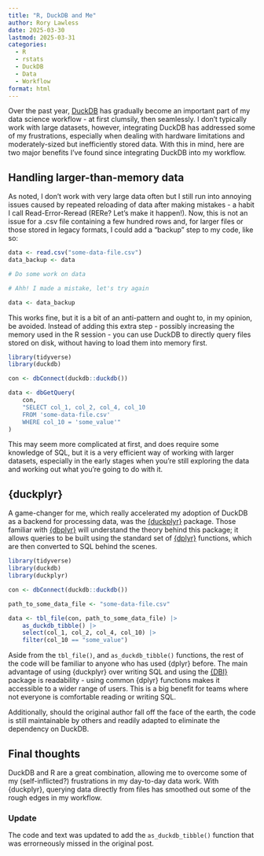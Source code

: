 ```yaml
---
title: "R, DuckDB and Me"
author: Rory Lawless
date: 2025-03-30
lastmod: 2025-03-31
categories:
  - R
  - rstats
  - DuckDB
  - Data
  - Workflow
format: html
---
```


Over the past year, [DuckDB](https://duckdb.org/docs/stable/clients/r) has gradually become an important part of my data science workflow - at first clumsily, then seamlessly. I don’t typically work with large datasets, however, integrating DuckDB has addressed some of my frustrations, especially when dealing with hardware limitations and moderately-sized but inefficiently stored data. With this in mind, here are two major benefits I’ve found since integrating DuckDB into my workflow.

## Handling larger-than-memory data

As noted, I don't work with very large data often but I still run into annoying issues caused by repeated reloading of data after making mistakes - a habit I call Read-Error-Reread (RERe? Let’s make it happen!). Now, this is not an issue for a .csv file containing a few hundred rows and, for larger files or those stored in legacy formats, I could add a "backup" step to my code, like so:

```r
data <- read.csv("some-data-file.csv")
data_backup <- data

# Do some work on data

# Ahh! I made a mistake, let's try again

data <- data_backup

```

This works fine, but it is a bit of an anti-pattern and ought to, in my opinion, be avoided. Instead of adding this extra step - possibly increasing the memory used in the R session - you can use DuckDB to directly query files stored on disk, without having to load them into memory first.

```r
library(tidyverse)
library(duckdb)

con <- dbConnect(duckdb::duckdb())

data <- dbGetQuery(
	con,
	"SELECT col_1, col_2, col_4, col_10
	FROM 'some-data-file.csv'
	WHERE col_10 = 'some_value'"
)
```

This may seem more complicated at first, and does require some knowledge of SQL, but it is a very efficient way of working with larger datasets, especially in the early stages when you're still exploring the data and working out what you're going to do with it.

## {duckplyr}

A game-changer for me, which really accelerated my adoption of DuckDB as a backend for processing data, was the [{duckplyr}](https://duckplyr.tidyverse.org) package. Those familiar with [{dbplyr}](https://dbplyr.tidyverse.org) will understand the theory behind this package; it allows queries to be built using the standard set of [{dplyr}](https://dplyr.tidyverse.org) functions, which are then converted to SQL behind the scenes. 


```r
library(tidyverse)
library(duckdb)
library(duckplyr)

con <- dbConnect(duckdb::duckdb())

path_to_some_data_file <- "some-data-file.csv"

data <- tbl_file(con, path_to_some_data_file) |>
	as_duckdb_tibble() |>
	select(col_1, col_2, col_4, col_10) |>
	filter(col_10 == "some_value")
```

Aside from the `tbl_file()`, and `as_duckdb_tibble()` functions, the rest of the code will be familiar to anyone who has used {dplyr}  before. The main advantage of using {duckplyr} over writing SQL and using the [{DBI}](https://dbi.r-dbi.org) package is readability - using common {dplyr} functions makes it accessible to a wider range of users. This is a big benefit for teams where not everyone is comfortable reading or writing SQL.

Additionally, should the original author fall off the face of the earth, the code is still maintainable by others and readily adapted to eliminate the dependency on DuckDB.

## Final thoughts

DuckDB and R are a great combination, allowing me to overcome some of my (self-inflicted?) frustrations in my day-to-day data work. With {duckplyr}, querying data directly from files has smoothed out some of the rough edges in my workflow.

### Update

The code and text was updated to add the `as_duckdb_tibble()` function that was errorneously missed in the original post.